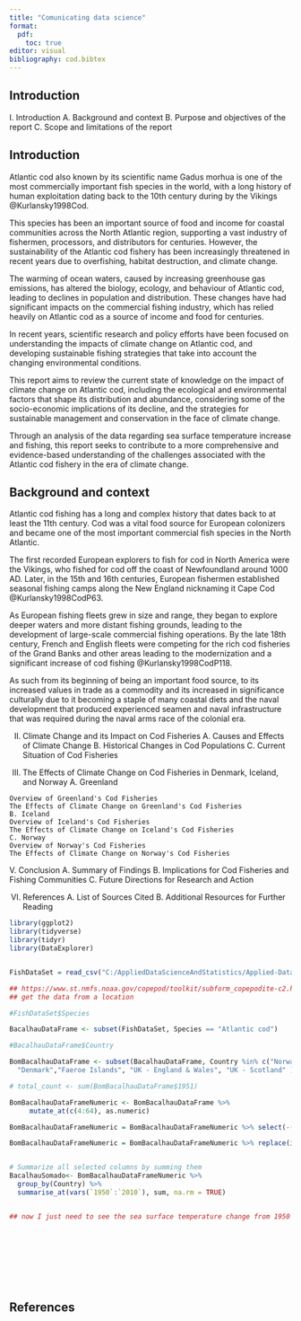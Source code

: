 ```yaml
---
title: "Comunicating data science"
format:
  pdf:
    toc: true
editor: visual
bibliography: cod.bibtex
---
```


## Introduction

I. Introduction
A. Background and context
B. Purpose and objectives of the report
C. Scope and limitations of the report

## Introduction


Atlantic cod also known by its scientific name Gadus morhua is one of the most commercially important fish species in the world, with a long history of human exploitation dating back to the 10th century during by the Vikings @Kurlansky1998Cod. 

This species has been an important source of food and income for coastal communities across the North Atlantic region, supporting a vast industry of fishermen, processors, and distributors for centuries. However, the sustainability of the Atlantic cod fishery has been increasingly threatened in recent years due to overfishing, habitat destruction, and climate change.

The warming of ocean waters, caused by increasing greenhouse gas emissions, has altered the biology, ecology, and behaviour of Atlantic cod, leading to declines in population and distribution. These changes have had significant impacts on the commercial fishing industry, which has relied heavily on Atlantic cod as a source of income and food for centuries. 

In recent years, scientific research and policy efforts have been focused on understanding the impacts of climate change on Atlantic cod, and developing sustainable fishing strategies that take into account the changing environmental conditions. 

This report aims to review the current state of knowledge on the impact of climate change on Atlantic cod, including the ecological and environmental factors that shape its distribution and abundance, considering some of the socio-economic implications of its decline, and the strategies for sustainable management and conservation in the face of climate change.

Through an analysis of the data regarding sea surface temperature increase and fishing, this report seeks to contribute to a more comprehensive and evidence-based understanding of the challenges associated with the Atlantic cod fishery in the era of climate change.

## Background and context

Atlantic cod fishing has a long and complex history that dates back to at least the 11th century. Cod was a vital food source for European colonizers and became one of the most important commercial fish species in the North Atlantic.

The first recorded European explorers to fish for cod in North America were the Vikings, who fished for cod off the coast of Newfoundland around 1000 AD. Later, in the 15th and 16th centuries, European fishermen established seasonal fishing camps along the New England nicknaming it Cape Cod @Kurlansky1998CodP63.

As European fishing fleets grew in size and range, they began to explore deeper waters and more distant fishing grounds, leading to the development of large-scale commercial fishing operations. By the late 18th century, French and English fleets were competing for the rich cod fisheries of the Grand Banks and other areas leading to the modernization and a significant increase of cod fishing @Kurlansky1998CodP118.

As such from its beginning of being an important food source, to its increased values in trade as a commodity and its increased in significance culturally due to it becoming a staple of many coastal diets and the naval development that produced experienced seamen and naval infrastructure that was required during the naval arms race of the colonial era.



II. Climate Change and its Impact on Cod Fisheries
A. Causes and Effects of Climate Change
B. Historical Changes in Cod Populations
C. Current Situation of Cod Fisheries

III. The Effects of Climate Change on Cod Fisheries in Denmark, Iceland, and Norway
A. Greenland

    Overview of Greenland's Cod Fisheries
    The Effects of Climate Change on Greenland's Cod Fisheries
    B. Iceland
    Overview of Iceland's Cod Fisheries
    The Effects of Climate Change on Iceland's Cod Fisheries
    C. Norway
    Overview of Norway's Cod Fisheries
    The Effects of Climate Change on Norway's Cod Fisheries
    
V. Conclusion
A. Summary of Findings
B. Implications for Cod Fisheries and Fishing Communities
C. Future Directions for Research and Action

VI. References
A. List of Sources Cited
B. Additional Resources for Further Reading


```r

library(ggplot2)
library(tidyverse)
library(tidyr)
library(DataExplorer)


FishDataSet = read_csv("C:/AppliedDataScienceAndStatistics/Applied-Data-Science-and-Statistics/Term2/CommunicatingDataScience/IndividualReport/HistoricalLandings1950-2010/ICES_1950-2010.csv")

## https://www.st.nmfs.noaa.gov/copepod/toolkit/subform_copepodite-c2.html
## get the data from a location

```



```r
#FishDataSet$Species

BacalhauDataFrame <- subset(FishDataSet, Species == "Atlantic cod")

```

```r
#BacalhauDataFrame$Country

BomBacalhauDataFrame <- subset(BacalhauDataFrame, Country %in% c("Norway", "Iceland", # "Greenland",
  "Denmark","Faeroe Islands", "UK - England & Wales", "UK - Scotland" ))
```



```r

# total_count <- sum(BomBacalhauDataFrame$1951)

BomBacalhauDataFrameNumeric <- BomBacalhauDataFrame %>% 
     mutate_at(c(4:64), as.numeric)

BomBacalhauDataFrameNumeric = BomBacalhauDataFrameNumeric %>% select(-(Species:Division))

BomBacalhauDataFrameNumeric = BomBacalhauDataFrameNumeric %>% replace(is.na(.), 0)


# Summarize all selected columns by summing them
BacalhauSomado<- BomBacalhauDataFrameNumeric %>%
  group_by(Country) %>%
  summarise_at(vars(`1950`:`2010`), sum, na.rm = TRUE)


## now I just need to see the sea surface temperature change from 1950 to 2010 


```

```r


```

```r


```

```r


```

```r


```

```r


```

```r


```

```r


```

```r


```



## References
